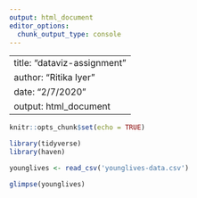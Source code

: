 ```yaml
---
output: html_document
editor_options: 
  chunk_output_type: console
---
```


---
title: "dataviz-assignment"
author: "Ritika Iyer"
date: "2/7/2020"
output: html_document
---

```r
knitr::opts_chunk$set(echo = TRUE) 
```

```r
library(tidyverse)
library(haven)
```

```r
younglives <- read_csv('younglives-data.csv')
```

```r
glimpse(younglives)
```